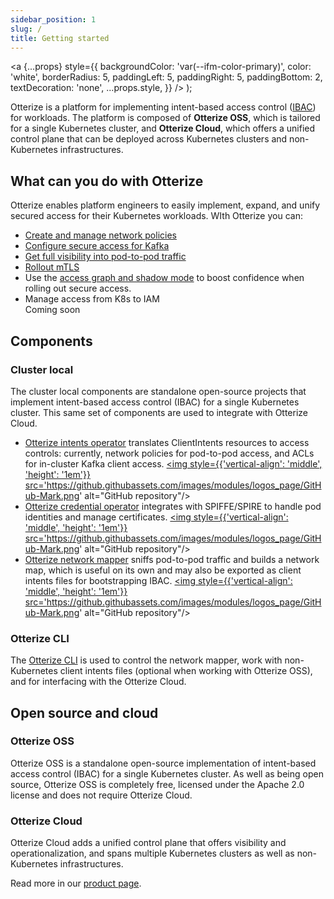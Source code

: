 ```yaml
---
sidebar_position: 1
slug: /
title: Getting started
---
```


  <a
    {...props}
    style={{
      backgroundColor: 'var(--ifm-color-primary)',
      color: 'white',
      borderRadius: 5,
      paddingLeft: 5,
      paddingRight: 5,
      paddingBottom: 2,
      textDecoration: 'none',
      ...props.style,
    }}
  />
);

Otterize is a platform for implementing intent-based access control ([IBAC](/intent-based-access-control)) for workloads.
The platform is composed of **Otterize OSS**, which is tailored for a single Kubernetes cluster, and **Otterize Cloud**, which offers a unified control plane that can be deployed across Kubernetes clusters and non-Kubernetes infrastructures.

## What can you do with Otterize
Otterize enables platform engineers to easily implement, expand, and unify secured access for their Kubernetes workloads.
WIth Otterize you can:
* [Create and manage network policies](/quick-tutorials/k8s-network-policies)
* [Configure secure access for Kafka](/quick-tutorials/k8s-kafka-mtls)
* [Get full visibility into pod-to-pod traffic](/quick-tutorials/k8s-network-mapper)
* [Rollout mTLS](/quick-tutorials/k8s-mtls)
* Use the [access graph and shadow mode](/quick-tutorials/k8s-shadow-mode) to boost confidence when rolling out secure access.
* Manage access from K8s to IAM <div class="coming-soon-h2">Coming soon</div>

## Components

### Cluster local
The cluster local components are standalone open-source projects that implement intent-based access control (IBAC) for a single Kubernetes cluster. This same set of components are used to integrate with Otterize Cloud.
- [Otterize intents operator](concepts/otterize-oss/componentsintents-operator) translates ClientIntents resources to access controls: currently, network policies for pod-to-pod access, and ACLs for in-cluster Kafka client access.
<a href="https://github.com/otterize/intents-operator"><img style={{'vertical-align': 'middle', 'height': '1em'}} src='https://github.githubassets.com/images/modules/logos_page/GitHub-Mark.png' alt="GitHub repository"/></a>
- [Otterize credential operator](concepts/otterize-oss/componentsspire-integration-operator) integrates with SPIFFE/SPIRE to handle pod identities and manage certificates.
<a href="https://github.com/otterize/spire-integration-operator"><img style={{'vertical-align': 'middle', 'height': '1em'}} src='https://github.githubassets.com/images/modules/logos_page/GitHub-Mark.png' alt="GitHub repository"/></a>
- [Otterize network mapper](concepts/otterize-oss/componentsnetwork-mapper) sniffs pod-to-pod traffic and builds a network map, which is useful on its own and may also be exported as client intents files for bootstrapping IBAC.
<a href="https://github.com/otterize/network-mapper"><img style={{'vertical-align': 'middle', 'height': '1em'}} src='https://github.githubassets.com/images/modules/logos_page/GitHub-Mark.png' alt="GitHub repository"/></a>



### Otterize CLI

The [Otterize CLI](/reference/cli) is used to control the network mapper, work with non-Kubernetes client
intents files (optional when working with Otterize OSS), and for interfacing with the Otterize Cloud.

## Open source and cloud

### Otterize OSS

Otterize OSS is a standalone open-source implementation of intent-based access control (IBAC) for a single Kubernetes cluster. As well as being open source, Otterize OSS is completely free, licensed under the Apache 2.0 license and does not require Otterize Cloud.

### Otterize Cloud

Otterize Cloud adds a unified control plane that offers visibility and operationalization,
and spans multiple Kubernetes clusters as well as non-Kubernetes infrastructures.

Read more in our [product page](https://otterize.com/product).